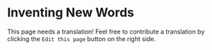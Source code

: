 # Inventing New Words

This page needs a translation! Feel free to contribute a translation by clicking the `Edit this page` button on the right side.
